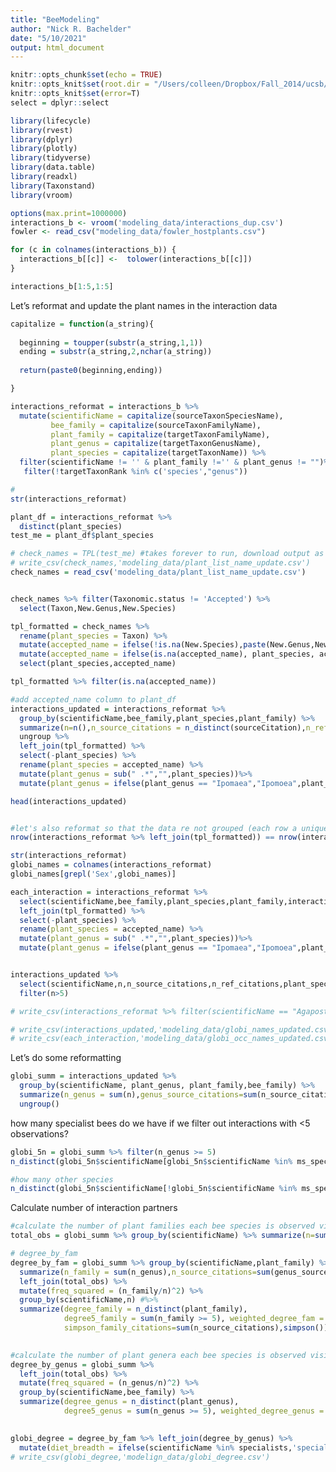 ```yaml
---
title: "BeeModeling"
author: "Nick R. Bachelder"
date: "5/10/2021"
output: html_document
---
```


```r
knitr::opts_chunk$set(echo = TRUE)
knitr::opts_knit$set(root.dir = "/Users/colleen/Dropbox/Fall_2014/ucsb/Bee-Specialization-Modeling/")
knitr::opts_knit$set(error=T)
select = dplyr::select

library(lifecycle)
library(rvest)
library(dplyr)
library(plotly)
library(tidyverse)
library(data.table)
library(readxl)
library(Taxonstand)
library(vroom)


```

```r
options(max.print=1000000)
interactions_b <- vroom('modeling_data/interactions_dup.csv')
fowler <- read_csv("modeling_data/fowler_hostplants.csv") 

for (c in colnames(interactions_b)) {
  interactions_b[[c]] <-  tolower(interactions_b[[c]])
}


```




```r
interactions_b[1:5,1:5]
```

Let's reformat and update the plant names in the interaction data 
```r
capitalize = function(a_string){
  
  beginning = toupper(substr(a_string,1,1))
  ending = substr(a_string,2,nchar(a_string))
  
  return(paste0(beginning,ending))

}

interactions_reformat = interactions_b %>% 
  mutate(scientificName = capitalize(sourceTaxonSpeciesName), 
         bee_family = capitalize(sourceTaxonFamilyName),
         plant_family = capitalize(targetTaxonFamilyName), 
         plant_genus = capitalize(targetTaxonGenusName),
         plant_species = capitalize(targetTaxonName)) %>%
  filter(scientificName != '' & plant_family !='' & plant_genus != "")%>%
   filter(!targetTaxonRank %in% c('species',"genus"))

#
str(interactions_reformat)

plant_df = interactions_reformat %>%
  distinct(plant_species)
test_me = plant_df$plant_species

# check_names = TPL(test_me) #takes forever to run, download output as csv
# write_csv(check_names,'modeling_data/plant_list_name_update.csv')
check_names = read_csv('modeling_data/plant_list_name_update.csv')


check_names %>% filter(Taxonomic.status != 'Accepted') %>% 
  select(Taxon,New.Genus,New.Species)

tpl_formatted = check_names %>% 
  rename(plant_species = Taxon) %>% 
  mutate(accepted_name = ifelse(!is.na(New.Species),paste(New.Genus,New.Species),New.Genus) ) %>%
  mutate(accepted_name = ifelse(is.na(accepted_name), plant_species, accepted_name)) %>%
  select(plant_species,accepted_name)

tpl_formatted %>% filter(is.na(accepted_name))

#add accepted_name column to plant_df
interactions_updated = interactions_reformat %>% 
  group_by(scientificName,bee_family,plant_species,plant_family) %>%
  summarize(n=n(),n_source_citations = n_distinct(sourceCitation),n_ref_citations = n_distinct(referenceCitation)) %>%
  ungroup %>%
  left_join(tpl_formatted) %>%
  select(-plant_species) %>%
  rename(plant_species = accepted_name) %>%
  mutate(plant_genus = sub(" .*","",plant_species))%>%
  mutate(plant_genus = ifelse(plant_genus == "Ipomaea","Ipomoea",plant_genus))

head(interactions_updated)


#let's also reformat so that the data re not grouped (each row a unique record)
nrow(interactions_reformat %>% left_join(tpl_formatted)) == nrow(interactions_reformat)

str(interactions_reformat)
globi_names = colnames(interactions_reformat)
globi_names[grepl('Sex',globi_names)]

each_interaction = interactions_reformat %>% 
  select(scientificName,bee_family,plant_species,plant_family,interactionTypeName,sourceTaxonRank, targetTaxonRank,referenceCitation,sourceCitation,decimalLongitude,decimalLatitude,sourceSexId,sourceSexName,targetSexId,targetSexName) %>%
  left_join(tpl_formatted) %>%
  select(-plant_species) %>%
  rename(plant_species = accepted_name) %>%
  mutate(plant_genus = sub(" .*","",plant_species))%>%
  mutate(plant_genus = ifelse(plant_genus == "Ipomaea","Ipomoea",plant_genus))


interactions_updated %>%
  select(scientificName,n,n_source_citations,n_ref_citations,plant_species) %>%
  filter(n>5)

# write_csv(interactions_reformat %>% filter(scientificName == "Agapostemon angelicus" & plant_species =="Helianthus annuus") %>% distinct(sourceCitation,referenceCitation),'look_at_refs.csv')

# write_csv(interactions_updated,'modeling_data/globi_names_updated.csv')
# write_csv(each_interaction,'modeling_data/globi_occ_names_updated.csv')
```

Let's do some reformatting
```r

globi_summ = interactions_updated %>%
  group_by(scientificName, plant_genus, plant_family,bee_family) %>%
  summarize(n_genus = sum(n),genus_source_citations=sum(n_source_citations)) %>% #this treats interactions of different plant species within the same genus as separate citations
  ungroup()


```

how many specialist bees do we have if we filter out interactions with <5 observations?
```r
globi_5n = globi_summ %>% filter(n_genus >= 5)
n_distinct(globi_5n$scientificName[globi_5n$scientificName %in% ms_specialists$scientificName]) #only 360

#how many other species
n_distinct(globi_5n$scientificName[!globi_5n$scientificName %in% ms_specialists$scientificName]) # 730, so about 1000 total


```
Calculate number of interaction partners

```r

#calculate the number of plant families each bee species is observed visiting
total_obs = globi_summ %>% group_by(scientificName) %>% summarize(n=sum(n_genus))

# degree_by_fam 
degree_by_fam = globi_summ %>% group_by(scientificName,plant_family) %>%
  summarize(n_family = sum(n_genus),n_source_citations=sum(genus_source_citations)) %>% # %>%this treats genera within the same fam, from the same source as separate sources
  left_join(total_obs) %>%
  mutate(freq_squared = (n_family/n)^2) %>% 
  group_by(scientificName,n) #%>%
  summarize(degree_family = n_distinct(plant_family), 
            degree5_family = sum(n_family >= 5), weighted_degree_fam = sum(freq_squared),
            simpson_family_citations=sum(n_source_citations),simpson())
 

#calculate the number of plant genera each bee species is observed visiting
degree_by_genus = globi_summ %>%
  left_join(total_obs) %>%
  mutate(freq_squared = (n_genus/n)^2) %>% 
  group_by(scientificName,bee_family) %>%
  summarize(degree_genus = n_distinct(plant_genus), 
            degree5_genus = sum(n_genus >= 5), weighted_degree_genus = sum(freq_squared)) 

           
globi_degree = degree_by_fam %>% left_join(degree_by_genus) %>%
  mutate(diet_breadth = ifelse(scientificName %in% specialists,'specialist','generalist'))
# write_csv(globi_degree,'modelign_data/globi_degree.csv')

```
